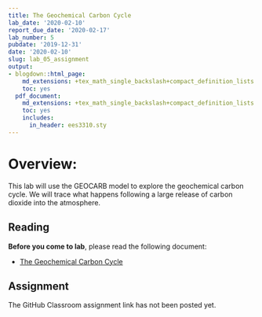 ```yaml
---
title: The Geochemical Carbon Cycle
lab_date: '2020-02-10'
report_due_date: '2020-02-17'
lab_number: 5
pubdate: '2019-12-31'
date: '2020-02-10'
slug: lab_05_assignment
output:
- blogdown::html_page:
    md_extensions: +tex_math_single_backslash+compact_definition_lists
    toc: yes
  pdf_document:
    md_extensions: +tex_math_single_backslash+compact_definition_lists
    toc: yes
    includes:
      in_header: ees3310.sty
---
```

# Overview:

This lab will use the GEOCARB model to explore the geochemical carbon cycle. We will trace what happens following a large release of carbon dioxide into the atmosphere.

## Reading

**Before you come to lab**, please read the following document:

* [The Geochemical Carbon Cycle](/lab_docs/lab_05_instructions){target="_blank"}

## Assignment

The GitHub Classroom assignment link has not been posted yet.
